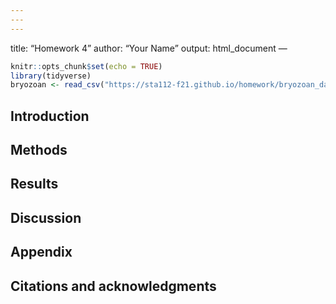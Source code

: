 ```yaml
---
---
---
```

title: "Homework 4"
author: "Your Name"
output: html_document
---

```r
knitr::opts_chunk$set(echo = TRUE)
library(tidyverse)
bryozoan <- read_csv("https://sta112-f21.github.io/homework/bryozoan_data.csv")
```

## Introduction

## Methods

## Results

## Discussion

## Appendix

## Citations and acknowledgments

